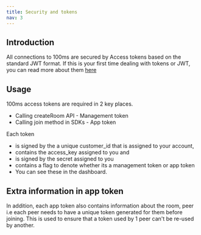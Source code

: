 ```yaml
---
title: Security and tokens
nav: 3
---
```


## Introduction

All connections to 100ms are secured by Access tokens based on the standard JWT format. If this is your first time dealing with tokens or JWT, you can read more about them [here](https://jwt.io/introduction)

## Usage

100ms access tokens are required in 2 key places.

- Calling createRoom API - Management token
- Calling join method in SDKs - App token

Each token 

- is signed by the a unique customer_id that is assigned to your account,
- contains the access_key assigned to you and
- is signed by the secret assigned to you
- contains a flag to denote whether its a management token or app token
- You can see these in the dashboard.

## Extra information in app token

In addition, each app token also contains information about the room, peer i.e each peer needs to have a unique token generated for them before joining. This is used to ensure that a token used by 1 peer can't be re-used by another.